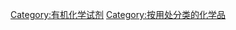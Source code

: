 {{Commonscat|Reducing agents}}

[[Category:有机化学试剂|Category:有机化学试剂]]
[[Category:按用处分类的化学品|Category:按用处分类的化学品]]